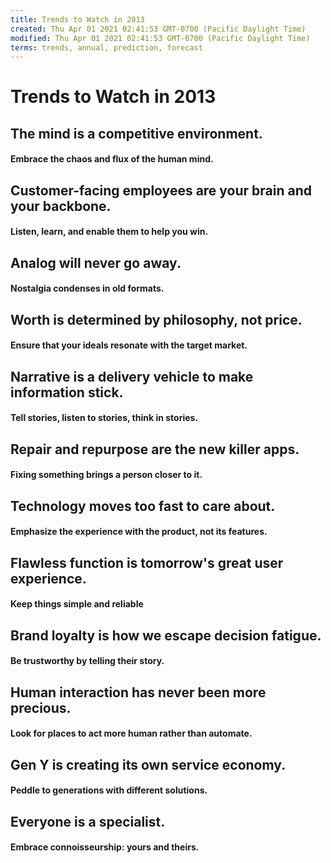 ```yaml
---
title: Trends to Watch in 2013
created: Thu Apr 01 2021 02:41:53 GMT-0700 (Pacific Daylight Time)
modified: Thu Apr 01 2021 02:41:53 GMT-0700 (Pacific Daylight Time)
terms: trends, annual, prediction, forecast
---
```


# Trends to Watch in 2013

## The mind is a competitive environment.

#### Embrace the chaos and flux of the human mind.

## Customer-facing employees are your brain and your backbone.

#### Listen, learn, and enable them to help you win.

## Analog will never go away.

#### Nostalgia condenses in old formats.

## Worth is determined by philosophy, not price.

#### Ensure that your ideals resonate with the target market.

## Narrative is a delivery vehicle to make information stick.

#### Tell stories, listen to stories, think in stories.

## Repair and repurpose are the new killer apps.

#### Fixing something brings a person closer to it.

## Technology moves too fast to care about.

#### Emphasize the experience with the product, not its features.

## Flawless function is tomorrow's great user experience.

#### Keep things simple and reliable

## Brand loyalty is how we escape decision fatigue.

#### Be trustworthy by telling their story.

## Human interaction has never been more precious.

#### Look for places to act more human rather than automate.

## Gen Y is creating its own service economy.

#### Peddle to generations with different solutions.

## Everyone is a specialist.

#### Embrace connoisseurship: yours and theirs.

